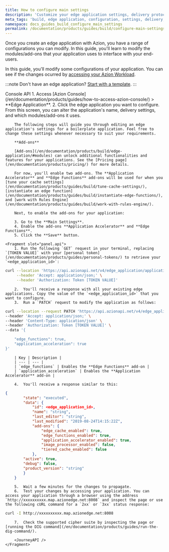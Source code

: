 ```yaml
---
title: How to configure main settings
description: 'Customize your edge application settings, delivery protocols and modules.'
meta_tags: 'build, edge application, configuration, settings, delivery, http, ports, http3'
namespace: docs_guides_build_configure_main_settings
permalink: /documentation/products/guides/build/configure-main-settings/
---
```




Once you create an edge application with Azion, you have a range of configurations you can modify. In this guide, you'll learn to modify the modules/add-ons that your application uses to interface with your end-users.

In this guide, you'll modify some configurations of your application. You can see if the changes ocurred by [accessing your Azion Workload](/en/documentation/products/guides/configure-a-workload/).

:::note
Don't have an edge application? [Start with a template](/en/documentation/products/start-with-a-template/).
:::

<Tabs client:visible>
	<Fragment slot="tab.console">Console</Fragment>
	<Fragment slot="tab.api">API</Fragment>

<Fragment slot="panel.console">
        1. Access [Azion Console](/en/documentation/products/guides/how-to-access-azion-console/) > **Edge Application**.
        2. Click the edge application you want to configure. From this screen, you can alter the application's name, delivery settings, and which modules/add-ons it uses.

        The following steps will guide you through editing an edge application's settings for a boilerplate application. Feel free to change these settings whenever necessary to suit your requirements.

        **Add-ons**

        [Add-ons](/en/documentation/products/build/edge-application/#modules) can unlock additional functionalities and features for your applications. See the [Pricing page](/en/documentation/products/pricing/) for more details.

        For now, you'll enable two add-ons. The **Application Accelerator** and **Edge Functions** add-ons will be used for when you [tune your cache settings](/en/documentation/products/guides/build/tune-cache-settings/), [instantiate an edge function](/en/documentation/products/guides/build/instantiate-edge-functions/), and [work with Rules Engine](/en/documentation/products/guides/build/work-with-rules-engine/). 

        Next, to enable the add-ons for your application:

        3. Go to the **Main Settings**.
        4. Enable the add-ons **Application Accelerator** and **Edge Functions**.
        5. Click the **Save** button.
</Fragment>

	<Fragment slot="panel.api">
        1. Run the following `GET` request in your terminal, replacing `[TOKEN VALUE]` with your [personal token](/en/documentation/products/guides/personal-tokens/) to retrieve your `<edge_application_id>`:

```bash
curl --location 'https://api.azionapi.net/v4/edge_application/applications' \
     --header 'Accept: application/json;' \
     --header 'Authorization: Token [TOKEN VALUE]'
```

        2.  You'll receive a response with all your existing edge applications. Copy the value of the `<edge_application_id>` that you want to configure.
        3.  Run a `PATCH` request to modify the application as follows:

```bash
curl --location --request PATCH 'https://api.azionapi.net/v4/edge_application/applications/<application_id>' \
--header 'Accept: application/json;' \
--header 'Content-Type: application/json' \
--header 'Authorization: Token [TOKEN VALUE]' \
--data '{

    "edge_functions": true,
    "application_acceleration": true
}'
```

        | Key | Description |
        | --- | --- |
        | `edge_functions` | Enables the **Edge Functions** add-on |
        | `application_acceleration` | Enables the **Application Accelerator** add-on |

        4.  You'll receive a response similar to this:

```json
{
        "state": "executed",
        "data": {
            "id": <edge_application_id>,
            "name": "string",
            "last_editor": "string",
            "last_modified": "2019-08-24T14:15:22Z",
            "add-ons": {
                "edge_cache_enabled": true,
                "edge_functions_enabled": true,
                "application_accelerator_enabled": true,
                "image_processor_enabled": false,
                "tiered_cache_enabled": false
            },
        "active": true,
        "debug": false,
        "product_version": "string"
        }
    }
```

        5.  Wait a few minutes for the changes to propagate.
        6.  Test your changes by accessing your application. You can access your application through a browser using the address `http://xxxxxxxxxx.map.azionedge.net:8008` and inspect the page or use the following cURL command for a `2xx` or `3xx` status response:

```bash
curl -I http://xxxxxxxxxx.map.azionedge.net:8008
```

        7.  Check the supported cipher suite by inspecting the page or [running the DIG command](/en/documentation/products/guides/run-the-dig-command/).

        <JourneyAPI />
	</Fragment>
</Tabs>
